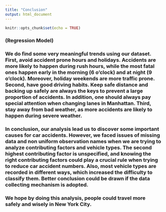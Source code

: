 ```yaml
---
title: "Conclusion"
output: html_document
---
```


```r
knitr::opts_chunk$set(echo = TRUE)
```

### (Regression Model)

### We do find some very meaningful trends using our dataset. First, avoid accident prone hours and holidays. Accidents are more likely to happen during rush hours, while the most fatal ones happen early in the morning (6 o'clock) and at night (9 o’clock). Moreover, holiday weekends are more traffic prone. Second, have good driving habits. Keep safe distance and backing up safely are always the keys to prevent a large proportion of accidents. In addition, one should always pay special attention when changing lanes in Manhattan. Third, stay away from bad weather, as more accidents are likely to happen during severe weather. 

### In conclusion, our analysis lead us to discover some important causes for car accidents. However, we faced issues of missing data and non uniform observation names when we are trying to analyze contributing factors and vehicle types. The second highest contributing factor is unspecified, and knowing the right contributing factors could play a crucial rule when trying to reduce car accident numbers. Also, most vehicle types are recorded in different ways, which increased the difficulty to classify them. Better conclusion could be drawn if the data collecting mechanism is adopted.  

### We hope by doing this analysis, people could travel more safely and wisely in New York City. 


